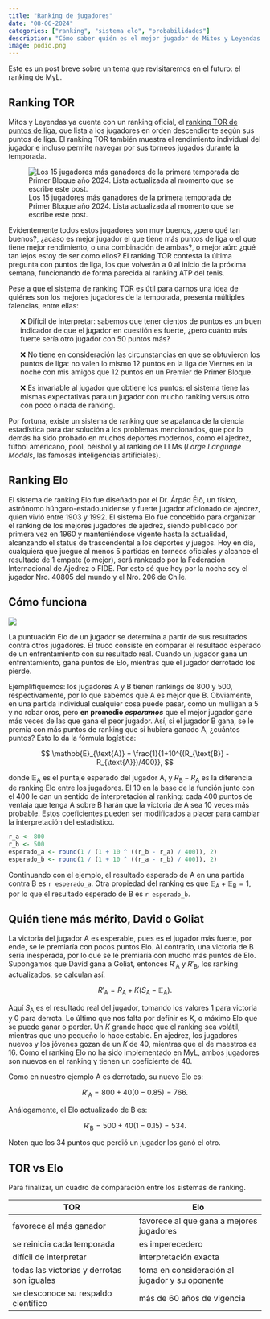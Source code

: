 ```yaml
---
title: "Ranking de jugadores"
date: "08-06-2024"
categories: ["ranking", "sistema elo", "probabilidades"]
description: "Cómo saber quién es el mejor jugador de Mitos y Leyendas utilizando la ciencia."
image: podio.png
---
```


<style>
  ul {
    list-style-type: none;
  }
</style>

Este es un post breve sobre un tema que revisitaremos en el futuro: el ranking de MyL.

## Ranking TOR

Mitos y Leyendas ya cuenta con un ranking oficial, el [ranking TOR de puntos de liga](https://torneos.myl.cl/ranking/season/4/54/primera-temporada-primer-bloque-2024?page=1), que lista a los jugadores en orden descendiente según sus puntos de liga. El ranking TOR también muestra el rendimiento individual del jugador e incluso permite navegar por sus torneos jugados durante la temporada.

![Los 15 jugadores más ganadores de la primera temporada de Primer Bloque año 2024. Lista actualizada al momento que se escribe este post.](ranking-tor.png)

Evidentemente todos estos jugadores son muy buenos, ¿pero qué tan buenos?, ¿acaso es mejor jugador el que tiene más puntos de liga o el que tiene mejor rendimiento, o una combinación de ambas?, o mejor aún: ¿qué tan lejos estoy de ser como ellos? El ranking TOR contesta la última pregunta con puntos de liga, los que volverán a 0 al inicio de la próxima semana, funcionando de forma parecida al ranking ATP del tenis.

Pese a que el sistema de ranking TOR es útil para darnos una idea de quiénes son los mejores jugadores de la temporada, presenta múltiples falencias, entre ellas:

-   ❌ Difícil de interpretar: sabemos que tener cientos de puntos es un buen indicador de que el jugador en cuestión es fuerte, ¿pero cuánto más fuerte sería otro jugador con 50 puntos más?

-   ❌ No tiene en consideración las circunstancias en que se obtuvieron los puntos de liga: no valen lo mismo 12 puntos en la liga de Viernes en la noche con mis amigos que 12 puntos en un Premier de Primer Bloque.

-   ❌ Es invariable al jugador que obtiene los puntos: el sistema tiene las mismas expectativas para un jugador con mucho ranking versus otro con poco o nada de ranking.

Por fortuna, existe un sistema de ranking que se apalanca de la ciencia estadística para dar solución a los problemas mencionados, que por lo demás ha sido probado en muchos deportes modernos, como el ajedrez, fútbol americano, pool, béisbol y al ranking de LLMs (*Large Language Models*, las famosas inteligencias artificiales).

## Ranking Elo

El sistema de ranking Elo fue diseñado por el Dr. Árpád Élő, un físico, astrónomo húngaro-estadounidense y fuerte jugador aficionado de ajedrez, quien vivió entre 1903 y 1992. El sistema Elo fue concebido para organizar el ranking de los mejores jugadores de ajedrez, siendo publicado por primera vez en 1960 y manteniéndose vigente hasta la actualidad, alcanzando el status de trascendental a los deportes y juegos. Hoy en día, cualquiera que juegue al menos 5 partidas en torneos oficiales y alcance el resultado de 1 empate (o mejor), será rankeado por la Federación Internacional de Ajedrez o FIDE. Por esto sé que hoy por la noche soy el jugador Nro. 40805 del mundo y el Nro. 206 de Chile.

## Cómo funciona

![](basic-maths.jpg)

La puntuación Elo de un jugador se determina a partir de sus resultados contra otros jugadores. El truco consiste en comparar el resultado esperado de un enfrentamiento con su resultado real. Cuando un jugador gana un enfrentamiento, gana puntos de Elo, mientras que el jugador derrotado los pierde.

Ejemplifiquemos: los jugadores $\text{A}$ y $\text{B}$ tienen rankings de 800 y 500, respectivamente, por lo que sabemos que $\text{A}$ es mejor que $\text{B}$. Obviamente, en una partida individual cualquier cosa puede pasar, como un mulligan a 5 y no robar oros, pero **en promedio *esperamos*** que el mejor jugador gane más veces de las que gana el peor jugador. Así, si el jugador $\text{B}$ gana, se le premia con más puntos de ranking que si hubiera ganado $\text{A}$, ¿cuántos puntos? Esto lo da la fórmula logística:

$$
\mathbb{E}_{\text{A}} = \frac{1}{1+10^{(R_{\text{B}} - R_{\text{A}})/400}},
$$

donde $\mathbb{E}_{\text{A}}$ es el puntaje esperado del jugador $\text{A}$, y $R_{\text{B}} - R_{\text{A}}$ es la diferencia de ranking Elo entre los jugadores. El 10 en la base de la función junto con el 400 le dan un sentido de interpretación al ranking: cada 400 puntos de ventaja que tenga $\text{A}$ sobre $\text{B}$ harán que la victoria de $\text{A}$ sea 10 veces más probable. Estos coeficientes pueden ser modificados a placer para cambiar la interpretación del estadístico.

```r
r_a <- 800
r_b <- 500
esperado_a <- round(1 / (1 + 10 ^ ((r_b - r_a) / 400)), 2)
esperado_b <- round(1 / (1 + 10 ^ ((r_a - r_b) / 400)), 2)
```

Continuando con el ejemplo, el resultado esperado de $\text{A}$ en una partida contra $\text{B}$ es `r esperado_a`. Otra propiedad del ranking es que $\mathbb{E}_{\text{A}} + \mathbb{E}_{\text{B}} = 1$, por lo que el resultado esperado de $\text{B}$ es `r esperado_b`.

## Quién tiene más mérito, David o Goliat

La victoria del jugador $\text{A}$ es esperable, pues es el jugador más fuerte, por ende, se le premiaría con pocos puntos Elo. Al contrario, una victoria de $\text{B}$ sería inesperada, por lo que se le premiaría con mucho más puntos de Elo. Supongamos que David gana a Goliat, entonces $R'_{\text{A}}$ y $R'_{\text{B}}$, los ranking actualizados, se calculan así:

$$
R'_{\text{A}} = R_{\text{A}} + K (S_{\text{A}} - \mathbb{E}_{\text{A}}).
$$

Aquí $S_{\text{A}}$ es el resultado real del jugador, tomando los valores 1 para victoria y 0 para derrota. Lo último que nos falta por definir es $K$, o máximo Elo que se puede ganar o perder. Un $K$ grande hace que el ranking sea volátil, mientras que uno pequeño lo hace estable. En ajedrez, los jugadores nuevos y los jóvenes gozan de un $K$ de 40, mientras que el de maestros es 16. Como el ranking Elo no ha sido implementado en MyL, ambos jugadores son nuevos en el ranking y tienen un coeficiente de 40.

Como en nuestro ejemplo $\text{A}$ es derrotado, su nuevo Elo es:

$$
R'_{\text{A}} = 800 + 40(0-0.85)=766.
$$

Análogamente, el Elo actualizado de $\text{B}$ es:

$$
R'_{\text{B}} = 500 + 40(1-0.15)=534.
$$

Noten que los 34 puntos que perdió un jugador los ganó el otro.

## TOR vs Elo

Para finalizar, un cuadro de comparación entre los sistemas de ranking.

| TOR                                        | Elo                                            |
|------------------------------------|------------------------------------|
| favorece al más ganador                    | favorece al que gana a mejores jugadores       |
| se reinicia cada temporada                 | es imperecedero                                |
| difícil de interpretar                     | interpretación exacta                          |
| todas las victorias y derrotas son iguales | toma en consideración al jugador y su oponente |
| se desconoce su respaldo científico        | más de 60 años de vigencia                     |
